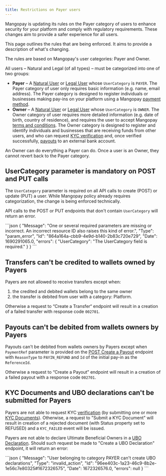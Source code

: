 ```yaml
---
title: Restrictions on Payer users
---
```


Mangopay is updating its rules on the Payer category of users to enhance security for your platform and comply with regulatory requirements. These changes aim to provide a safer experience for all users.

This page outlines the rules that are being enforced. It aims to provide a description of what's changing.

The rules are based on Mangopay's user categories: Payer and Owner.

All users – Natural and Legal (of all types) – must be categorized into one of two groups:

- **Payer** – A [Natural User](/api-reference/users/create-natural-user) or [Legal User](/api-reference/users/create-legal-user) whose `UserCategory` is `PAYER`. The Payer category of user only requires basic information (e.g. name, email address). The Payer category is designed to register individuals or businesses making pay-ins on your platform using a Mangopay [payment method](/guides/payment-methods).
- **Owner** – A [Natural User](/api-reference/users/create-natural-user) or [Legal User](/api-reference/users/create-legal-user) whose `UserCategory` is `OWNER`. The Owner category of user requires more detailed information (e.g. date of birth, country of residence), and requires the user to accept Mangopay [terms and conditions](/guides/users/terms). The Owner category is designed to register and identify individuals and businesses that are receiving funds from other users, and who can request [KYC verification](/guides/users/verification) and, once verified successfully, [payouts](/guides/payouts) to an external bank account.

An Owner can do everything a Payer can do. Once a user is an Owner, they cannot revert back to the Payer category.

## UserCategory parameter is mandatory on POST and PUT calls

The `UserCategory` parameter is required on all API calls to create (POST) or update (PUT) a user. While Mangopay policy already requires categorization, the change is being enforced technically.

API calls to the POST or PUT endpoints that don't contain `UserCategory` will return an error.

<Accordion title="Example of error that will be returned">
```json
{
  "Message": "One or several required parameters are missing or incorrect. An incorrect resource ID also raises this kind of error.",
    "Type": "param_error",
    "Id": "864a164a-cbb9-4e9d-b140-2b83c720e729",
    "Date": 1690291065.0,
    "errors": {
      "UserCategory": "The UserCategory field is required."
    }
}
```
</Accordion>

## Transfers can't be credited to wallets owned by Payers

Payers are not allowed to receive transfers except when:

1. the credited and debited wallets belong to the same owner
2. the transfer is debited from user with a category: Platform.

Otherwise a request to “Create a Transfer“ endpoint will result in a creation of a failed transfer with response code `002701`.

## Payouts can't be debited from wallets owners by Payers

Payouts can't be debited from wallets owners by Payers except when `PaymentRef` parameter is provided on the [POST Create a Payout](/api-reference/payouts/create-payout) endpoint with `ReasonType` to `PAYIN_REFUND` and `Id` of the initial pay-in as the `ReferenceId`.

Otherwise a request to “Create a Payout” endpoint will result in a creation of a failed payout with a response code `002701`.

## KYC Documents and UBO declarations can't be submitted for Payers

Payers are not able to request KYC [verification](/guides/users/verification) (by submitting one or more [KYC Documents](/api-reference/kyc-documents/kyc-document-object)). Otherwise, a request to "Submit a KYC Document" will result in creation of a rejected document (with Status property set to REFUSED) and a `KYC_FAILED` event will be issued.

Payers are not able to declare Ultimate Beneficial Owners in a [UBO Declaration](/api-reference/ubo-declarations/ubo-declaration-object). Should such request be made to "Create a UBO Declaration" endpoint, it will return an error:

<Accordion title="Example of error that will be returned">
```json
{
    "Message": "User belonging to category PAYER can't create UBO declarations",
    "Type": "invalid_action",
    "Id": "96ee403c-1a23-46c9-8b2e-1e56c7e80325#1672326575",
    "Date": 1672326576.0,
    "errors": null
}
```
</Accordion>
